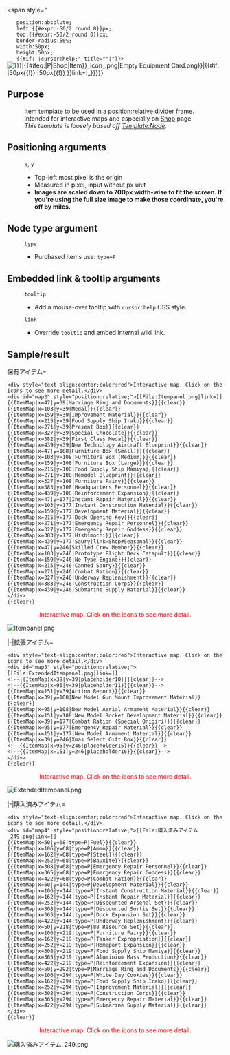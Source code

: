 <includeonly><span style="
	position:absolute;
	left:{{#expr:{{{x|0}}}-50/2 round 0}}px;
	top:{{#expr:{{{y|0}}}-50/2 round 0}}px;
	border-radius:50%;
	width:50px;
	height:50px;
	{{#if: {{{tooltip|}}}|cursor:help;" title="{{{tooltip|}}}"|"}}>[[File:{{#if:{{{1|}}}|{{#ifeq:{{{type|}}}|P|Shop|Item}}_Icon_{{{1}}}.png|Empty Equipment Card.png}}|{{#if: {{{type|}}}|50px{{!}} |50px{{!}} }}link={{{link|Shop/Sandbox#{{#if:{{{type|}}}|{{{type}}}_}}{{{1}}}}}}]]
</span></includeonly><noinclude>
==Purpose==
:Item template to be used in a position:relative divider frame.
:Intended for interactive maps and especially on [[Shop]] page.
:''This template is loosely based off [[Template:Node]].''
==Positioning arguments==
:<code><nowiki>x</nowiki></code>, <code><nowiki>y</nowiki></code>
:*Top-left most pixel is the origin
:*Measured in pixel, input without px unit
:*'''Images are scaled down to 700px width-wise to fit the screen. If you're using the full size image to make those coordinate, you're off by miles.'''
==Node type argument==
:<code><nowiki>type</nowiki></code>
:*Purchased items use: <code><nowiki>type=P</nowiki></code>

==Embedded link & tooltip arguments==
:<code><nowiki>tooltip</nowiki></code>
:*Add a mouse-over tooltip with <code><nowiki>cursor:help</nowiki></code> CSS style.
:<code><nowiki>link</nowiki></code>
:*Override <code><nowiki>tooltip</nowiki></code> and embed internal wiki link.
==Sample/result==
<tabber>保有アイテム=
<pre>
<div style="text-align:center;color:red">Interactive map. Click on the icons to see more detail.</div>
<div id="map3" style="position:relative;">[[File:Itempanel.png|link=]]
{{ItemMap|x=47|y=39|Marriage Ring and Documents}}{{clear}}
{{ItemMap|x=103|y=39|Medal}}{{clear}}
{{ItemMap|x=159|y=39|Improvement Material}}{{clear}}
{{ItemMap|x=215|y=39|Food Supply Ship Irako}}{{clear}}
{{ItemMap|x=271|y=39|Present Box}}{{clear}}
{{ItemMap|x=327|y=39|Special Chocolate}}{{clear}}
{{ItemMap|x=382|y=39|First Class Medal}}{{clear}}
{{ItemMap|x=439|y=39|New Technology Aircraft Blueprint}}{{clear}}
{{ItemMap|x=47|y=108|Furniture Box (Small)}}{{clear}}
{{ItemMap|x=103|y=108|Furniture Box (Medium)}}{{clear}}
{{ItemMap|x=159|y=108|Furniture Box (Large)}}{{clear}}
{{ItemMap|x=215|y=108|Food Supply Ship Mamiya}}{{clear}}
{{ItemMap|x=271|y=108|Remodel Blueprint}}{{clear}}
{{ItemMap|x=327|y=108|Furniture Fairy}}{{clear}}
{{ItemMap|x=383|y=108|Headquarters Personnel}}{{clear}}
{{ItemMap|x=439|y=108|Reinforcement Expansion}}{{clear}}
{{ItemMap|x=47|y=177|Instant Repair Material}}{{clear}}
{{ItemMap|x=103|y=177|Instant Construction Material}}{{clear}}
{{ItemMap|x=159|y=177|Development Material}}{{clear}}
{{ItemMap|x=215|y=177|Dock Opening Key}}{{clear}}
{{ItemMap|x=271|y=177|Emergency Repair Personnel}}{{clear}}
{{ItemMap|x=327|y=177|Emergency Repair Goddess}}{{clear}}
{{ItemMap|x=383|y=177|Hishimochi}}{{clear}}
{{ItemMap|x=439|y=177|Saury|link=Shop#Seasonal}}{{clear}}
{{ItemMap|x=47|y=246|Skilled Crew Member}}{{clear}}
{{ItemMap|x=103|y=246|Prototype Flight Deck Catapult}}{{clear}}
{{ItemMap|x=159|y=246|Ne Type Engine}}{{clear}}
{{ItemMap|x=215|y=246|Canned Saury}}{{clear}}
{{ItemMap|x=271|y=246|Combat Ration}}{{clear}}
{{ItemMap|x=327|y=246|Underway Replenishment}}{{clear}}
{{ItemMap|x=383|y=246|Construction Corps}}{{clear}}
{{ItemMap|x=439|y=246|Submarine Supply Material}}{{clear}}
</div>
{{clear}}
</pre>

<div style="text-align:center;color:red">Interactive map. Click on the icons to see more detail.</div>
<div id="map3" style="position:relative;">[[File:Itempanel.png|link=]]
{{ItemMap|x=47|y=39|Marriage Ring and Documents}}{{clear}}
{{ItemMap|x=103|y=39|Medal}}{{clear}}
{{ItemMap|x=159|y=39|Improvement Material}}{{clear}}
{{ItemMap|x=215|y=39|Food Supply Ship Irako}}{{clear}}
{{ItemMap|x=271|y=39|Present Box}}{{clear}}
{{ItemMap|x=327|y=39|Special Chocolate}}{{clear}}
{{ItemMap|x=382|y=39|First Class Medal}}{{clear}}
{{ItemMap|x=439|y=39|New Technology Aircraft Blueprint}}{{clear}}
{{ItemMap|x=47|y=108|Furniture Box (Small)}}{{clear}}
{{ItemMap|x=103|y=108|Furniture Box (Medium)}}{{clear}}
{{ItemMap|x=159|y=108|Furniture Box (Large)}}{{clear}}
{{ItemMap|x=215|y=108|Food Supply Ship Mamiya}}{{clear}}
{{ItemMap|x=271|y=108|Remodel Blueprint}}{{clear}}
{{ItemMap|x=327|y=108|Furniture Fairy}}{{clear}}
{{ItemMap|x=383|y=108|Headquarters Personnel}}{{clear}}
{{ItemMap|x=439|y=108|Reinforcement Expansion}}{{clear}}
{{ItemMap|x=47|y=177|Instant Repair Material}}{{clear}}
{{ItemMap|x=103|y=177|Instant Construction Material}}{{clear}}
{{ItemMap|x=159|y=177|Development Material}}{{clear}}
{{ItemMap|x=215|y=177|Dock Opening Key}}{{clear}}
{{ItemMap|x=271|y=177|Emergency Repair Personnel}}{{clear}}
{{ItemMap|x=327|y=177|Emergency Repair Goddess}}{{clear}}
{{ItemMap|x=383|y=177|Hishimochi}}{{clear}}
{{ItemMap|x=439|y=177|Saury|link=Shop#Seasonal}}{{clear}}
{{ItemMap|x=47|y=246|Skilled Crew Member}}{{clear}}
{{ItemMap|x=103|y=246|Prototype Flight Deck Catapult}}{{clear}}
{{ItemMap|x=159|y=246|Ne Type Engine}}{{clear}}
{{ItemMap|x=215|y=246|Canned Saury}}{{clear}}
{{ItemMap|x=271|y=246|Combat Ration}}{{clear}}
{{ItemMap|x=327|y=246|Underway Replenishment}}{{clear}}
{{ItemMap|x=383|y=246|Construction Corps}}{{clear}}
{{ItemMap|x=439|y=246|Submarine Supply Material}}{{clear}}
</div>
{{clear}}

|-|拡張アイテム=
<pre>
<div style="text-align:center;color:red">Interactive map. Click on the icons to see more detail.</div>
<div id="map5" style="position:relative;">[[File:ExtendedItempanel.png|link=]]
<!--{{ItemMap|x=39|y=39|placeholder10}}{{clear}}-->
<!--{{ItemMap|x=95|y=39|placeholder11}}{{clear}}-->
{{ItemMap|x=151|y=39|Action Report}}{{clear}}
{{ItemMap|x=39|y=108|New Model Gun Mount Improvement Material}}{{clear}}
{{ItemMap|x=95|y=108|New Model Aerial Armament Material}}{{clear}}
{{ItemMap|x=151|y=108|New Model Rocket Development Material}}{{clear}}
{{ItemMap|x=39|y=177|Combat Ration (Special Onigiri)}}{{clear}}
{{ItemMap|x=95|y=177|Emergency Repair Material}}{{clear}}
{{ItemMap|x=151|y=177|New Model Armament Material}}{{clear}}
{{ItemMap|x=39|y=246|Xmas Select Gift Box}}{{clear}}
<!--{{ItemMap|x=95|y=246|placeholder15}}{{clear}}-->
<!--{{ItemMap|x=151|y=246|placeholder16}}{{clear}}-->
</div>
{{clear}}
</pre>

<div style="text-align:center;color:red">Interactive map. Click on the icons to see more detail.</div>
<div id="map5" style="position:relative;">[[File:ExtendedItempanel.png|link=]]
<!--{{ItemMap|x=39|y=39|placeholder10}}{{clear}}-->
<!--{{ItemMap|x=95|y=39|placeholder11}}{{clear}}-->
{{ItemMap|x=151|y=39|Action Report}}{{clear}}
{{ItemMap|x=39|y=108|New Model Gun Mount Improvement Material}}{{clear}}
{{ItemMap|x=95|y=108|New Model Aerial Armament Material}}{{clear}}
{{ItemMap|x=151|y=108|New Model Rocket Development Material}}{{clear}}
{{ItemMap|x=39|y=177|Combat Ration (Special Onigiri)}}{{clear}}
{{ItemMap|x=95|y=177|Emergency Repair Material}}{{clear}}
{{ItemMap|x=151|y=177|New Model Armament Material}}{{clear}}
{{ItemMap|x=39|y=246|Xmas Select Gift Box}}{{clear}}
<!--{{ItemMap|x=95|y=246|placeholder15}}{{clear}}-->
<!--{{ItemMap|x=151|y=246|placeholder16}}{{clear}}-->
</div>
{{clear}}

|-|購入済みアイテム=
<pre>
<div style="text-align:center;color:red">Interactive map. Click on the icons to see more detail.</div>
<div id="map4" style="position:relative;">[[File:購入済みアイテム_249.png|link=]]
{{ItemMap|x=50|y=68|type=P|Fuel}}{{clear}}
{{ItemMap|x=106|y=68|type=P|Ammo}}{{clear}}
{{ItemMap|x=162|y=68|type=P|Steel}}{{clear}}
{{ItemMap|x=252|y=68|type=P|Bauxite}}{{clear}}
{{ItemMap|x=308|y=68|type=P|Emergency Repair Personnel}}{{clear}}
{{ItemMap|x=365|y=68|type=P|Emergency Repair Goddess}}{{clear}}
{{ItemMap|x=422|y=68|type=P|Combat Ration}}{{clear}}
{{ItemMap|x=50|y=144|type=P|Development Material}}{{clear}}
{{ItemMap|x=106|y=144|type=P|Instant Construction Material}}{{clear}}
{{ItemMap|x=162|y=144|type=P|Instant Repair Material}}{{clear}}
{{ItemMap|x=252|y=144|type=P|Discounted Arsenal Set}}{{clear}}
{{ItemMap|x=308|y=144|type=P|Discounted Sortie Set}}{{clear}}
{{ItemMap|x=365|y=144|type=P|Dock Expansion Set}}{{clear}}
{{ItemMap|x=422|y=144|type=P|Underway Replenishment}}{{clear}}
{{ItemMap|x=50|y=218|type=P|88 Resource Set}}{{clear}}
{{ItemMap|x=106|y=219|type=P|Furniture Fairy}}{{clear}}
{{ItemMap|x=162|y=219|type=P|Tanker Expropriation}}{{clear}}
{{ItemMap|x=252|y=219|type=P|Homeport Expansion}}{{clear}}
{{ItemMap|x=308|y=219|type=P|Food Supply Ship Mamiya}}{{clear}}
{{ItemMap|x=365|y=219|type=P|Aluminium Mass Production}}{{clear}}
{{ItemMap|x=422|y=219|type=P|Reinforcement Expansion}}{{clear}}
{{ItemMap|x=50|y=292|type=P|Marriage Ring and Documents}}{{clear}}
{{ItemMap|x=106|y=294|type=P|White Day Cookies}}{{clear}}
{{ItemMap|x=162|y=294|type=P|Food Supply Ship Irako}}{{clear}}
{{ItemMap|x=252|y=294|type=P|Improvement Material}}{{clear}}
{{ItemMap|x=308|y=294|type=P|Construction Corps}}{{clear}}
{{ItemMap|x=365|y=294|type=P|Emergency Repair Material}}{{clear}}
{{ItemMap|x=422|y=294|type=P|Submarine Supply Material}}{{clear}}
</div>
{{clear}}
</pre>

<div style="text-align:center;color:red">Interactive map. Click on the icons to see more detail.</div>
<div id="map4" style="position:relative;">[[File:購入済みアイテム_249.png|link=]]
{{ItemMap|x=50|y=68|type=P|Fuel}}{{clear}}
{{ItemMap|x=106|y=68|type=P|Ammo}}{{clear}}
{{ItemMap|x=162|y=68|type=P|Steel}}{{clear}}
{{ItemMap|x=252|y=68|type=P|Bauxite}}{{clear}}
{{ItemMap|x=308|y=68|type=P|Emergency Repair Personnel}}{{clear}}
{{ItemMap|x=365|y=68|type=P|Emergency Repair Goddess}}{{clear}}
{{ItemMap|x=422|y=68|type=P|Combat Ration}}{{clear}}
{{ItemMap|x=50|y=144|type=P|Development Material}}{{clear}}
{{ItemMap|x=106|y=144|type=P|Instant Construction Material}}{{clear}}
{{ItemMap|x=162|y=144|type=P|Instant Repair Material}}{{clear}}
{{ItemMap|x=252|y=144|type=P|Discounted Arsenal Set}}{{clear}}
{{ItemMap|x=308|y=144|type=P|Discounted Sortie Set}}{{clear}}
{{ItemMap|x=365|y=144|type=P|Dock Expansion Set}}{{clear}}
{{ItemMap|x=422|y=144|type=P|Underway Replenishment}}{{clear}}
{{ItemMap|x=50|y=218|type=P|88 Resource Set}}{{clear}}
{{ItemMap|x=106|y=219|type=P|Furniture Fairy}}{{clear}}
{{ItemMap|x=162|y=219|type=P|Tanker Expropriation}}{{clear}}
{{ItemMap|x=252|y=219|type=P|Homeport Expansion}}{{clear}}
{{ItemMap|x=308|y=219|type=P|Food Supply Ship Mamiya}}{{clear}}
{{ItemMap|x=365|y=219|type=P|Aluminium Mass Production}}{{clear}}
{{ItemMap|x=422|y=219|type=P|Reinforcement Expansion}}{{clear}}
{{ItemMap|x=50|y=292|type=P|Marriage Ring and Documents}}{{clear}}
{{ItemMap|x=106|y=294|type=P|White Day Cookies}}{{clear}}
{{ItemMap|x=162|y=294|type=P|Food Supply Ship Irako}}{{clear}}
{{ItemMap|x=252|y=294|type=P|Improvement Material}}{{clear}}
{{ItemMap|x=308|y=294|type=P|Construction Corps}}{{clear}}
{{ItemMap|x=365|y=294|type=P|Emergency Repair Material}}{{clear}}
{{ItemMap|x=422|y=294|type=P|Submarine Supply Material}}{{clear}}
</div>
{{clear}}
</tabber>

</noinclude>